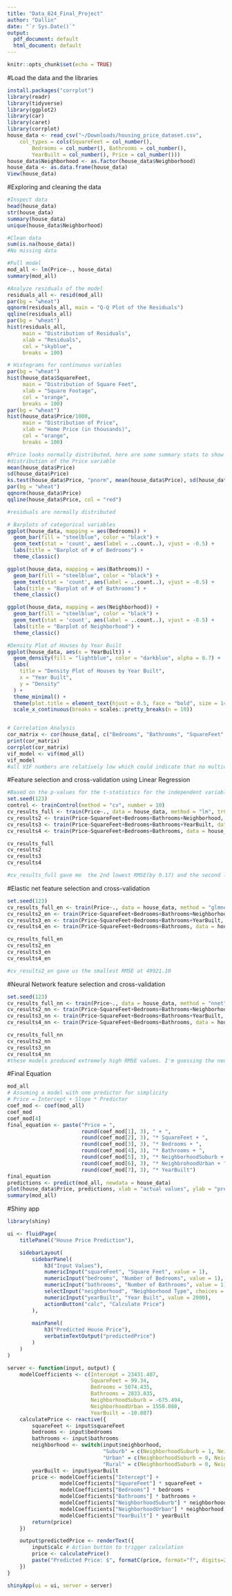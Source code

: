 ```yaml
---
title: "Data_824_Final_Project"
author: "Dallin"
date: "`r Sys.Date()`"
output:
  pdf_document: default
  html_document: default
---
```


```r
knitr::opts_chunk$set(echo = TRUE)
```
#Load the data and the libraries
```r
install.packages("corrplot")
library(readr)
library(tidyverse)
library(ggplot2)
library(car)
library(caret)
library(corrplot)
house_data <- read_csv("~/Downloads/housing_price_dataset.csv", 
    col_types = cols(SquareFeet = col_number(), 
        Bedrooms = col_number(), Bathrooms = col_number(), 
        YearBuilt = col_number(), Price = col_number()))
house_data$Neighborhood <- as.factor(house_data$Neighborhood)
house_data <- as.data.frame(house_data)
View(house_data)
```
#Exploring and cleaning the data
```r
#Inspect data
head(house_data)
str(house_data)
summary(house_data)
unique(house_data$Neighborhood)

#Clean data
sum(is.na(house_data))
#No missing data

#Full model
mod_all <- lm(Price~., house_data)
summary(mod_all)

#Analyze residuals of the model 
residuals_all <- resid(mod_all)
par(bg = "wheat")
qqnorm(residuals_all, main = "Q-Q Plot of the Residuals")
qqline(residuals_all)
par(bg = "wheat")
hist(residuals_all, 
     main = "Distribution of Residuals", 
     xlab = "Residuals",
     col = "skyblue", 
     breaks = 100)

# Histograms for continuous variables
par(bg = "wheat")
hist(house_data$SquareFeet, 
     main = "Distribution of Square Feet", 
     xlab = "Square Footage",
     col = "orange", 
     breaks = 100)
par(bg = "wheat")
hist(house_data$Price/1000, 
     main = "Distribution of Price", 
     xlab = "Home Price (in thousands)",
     col = "orange", 
     breaks = 100)

#Price looks normally distributed, here are some summary stats to show us more about the
#distribution of the Price variable
mean(house_data$Price)
sd(house_data$Price)
ks.test(house_data$Price, "pnorm", mean(house_data$Price), sd(house_data$Price))
par(bg = "wheat")
qqnorm(house_data$Price)
qqline(house_data$Price, col = "red")

#residuals are normally distributed

# Barplots of categorical variables
ggplot(house_data, mapping = aes(Bedrooms)) +
  geom_bar(fill = "steelblue", color = "black") + 
  geom_text(stat = 'count', aes(label = ..count..), vjust = -0.5) + 
  labs(title = "Barplot of # of Bedrooms") + 
  theme_classic() 

ggplot(house_data, mapping = aes(Bathrooms)) +
  geom_bar(fill = "steelblue", color = "black") + 
  geom_text(stat = 'count', aes(label = ..count..), vjust = -0.5) + 
  labs(title = "Barplot of # of Bathrooms") + 
  theme_classic()

ggplot(house_data, mapping = aes(Neighborhood)) +
  geom_bar(fill = "steelblue", color = "black") + 
  geom_text(stat = 'count', aes(label = ..count..), vjust = -0.5) + 
  labs(title = "Barplot of Neighborhood") + 
  theme_classic()

#Density Plot of Houses by Year Built
ggplot(house_data, aes(x = YearBuilt)) +
  geom_density(fill = "lightblue", color = "darkblue", alpha = 0.7) +
  labs(
    title = "Density Plot of Houses by Year Built",
    x = "Year Built",
    y = "Density"
  ) +
  theme_minimal() +
  theme(plot.title = element_text(hjust = 0.5, face = "bold", size = 14)) +
  scale_x_continuous(breaks = scales::pretty_breaks(n = 10)) 


# Correlation Analysis 
cor_matrix <- cor(house_data[, c("Bedrooms", "Bathrooms", "SquareFeet", "YearBuilt", "Price")], method = "spearman")
print(cor_matrix)
corrplot(cor_matrix)
vif_model <- vif(mod_all)
vif_model
#all VIF numbers are relatively low which could indicate that no multicollinearity is occuring. 
```
#Feature selection and cross-validation using Linear Regression 
```r
#Based on the p-values for the t-statistics for the independent variables. It seems that we should fail to reject the null hypothesis for one of the categories in the Neighborhood variable and fail to reject the null hypothesis for the Year variable. However, these variables seem so important I will use cross-validation with and without these variables in multiple combinations to see if the results are better or worse depending on the combination of predictor variables.
set.seed(123)
control <- trainControl(method = "cv", number = 10)
cv_results_full <- train(Price~., data = house_data, method = "lm", trControl = control)
cv_results2 <- train(Price~SquareFeet+Bedrooms+Bathrooms+Neighborhood, data = house_data, method = "lm", trControl = control)
cv_results3 <- train(Price~SquareFeet+Bedrooms+Bathrooms+YearBuilt, data = house_data, method = "lm", trControl = control)
cv_results4 <- train(Price~SquareFeet+Bedrooms+Bathrooms, data = house_data, method = "lm", trControl = control)

cv_results_full
cv_results2
cv_results3
cv_results4

#cv_results_full gave me  the 2nd lowest RMSE(by 0.17) and the second lowest MAE(0.46). It was so close to the model that did perform the best, the model without YearBuilt, but I want to use the full model since it has more varibales and I don't want to uninclude the yearbuilt variable, becasue I believe it is so important. 
```
#Elastic net feature selection and cross-validation
```r
set.seed(123)
cv_results_full_en <- train(Price~., data = house_data, method = "glmnet", preProcess = c("center", "scale"), trControl = control)
cv_results2_en <- train(Price~SquareFeet+Bedrooms+Bathrooms+Neighborhood, data = house_data, method = "glmnet", preProcess = c("center", "scale"), trControl = control)
cv_results3_en <- train(Price~SquareFeet+Bedrooms+Bathrooms+YearBuilt, data = house_data, method = "glmnet", preProcess = c("center", "scale"), trControl = control)
cv_results4_en <- train(Price~SquareFeet+Bedrooms+Bathrooms, data = house_data, method = "glmnet", preProcess = c("center", "scale"), trControl = control)

cv_results_full_en
cv_results2_en
cv_results3_en
cv_results4_en

#cv_results2_en gave us the smallest RMSE at 49921.10
```
#Neural Network feature selection and cross-validation
```r
set.seed(123)
cv_results_full_nn <- train(Price~., data = house_data, method = "nnet", preProcess = c("center", "scale"), trControl = control)
cv_results2_nn <- train(Price~SquareFeet+Bedrooms+Bathrooms+Neighborhood, data = house_data, method = "nnet", preProcess = c("center", "scale"), trControl = control)
cv_results3_nn <- train(Price~SquareFeet+Bedrooms+Bathrooms+YearBuilt, data = house_data, method = "nnet", preProcess = c("center", "scale"), trControl = control)
cv_results4_nn <- train(Price~SquareFeet+Bedrooms+Bathrooms, data = house_data, method = "nnet", preProcess = c("center", "scale"), trControl = control)

cv_results_full_nn
cv_results2_nn
cv_results3_nn
cv_results4_nn
#these models produced extremely high RMSE values. I'm guessing the neural networks probably overfit the data(which they are prone to do).
```
#Final Equation
```r
mod_all
# Assuming a model with one predictor for simplicity
# Price = Intercept + Slope * Predictor
coef_mod <- coef(mod_all)
coef_mod
coef_mod[4]
final_equation <- paste("Price = ", 
                        round(coef_mod[1], 3), " + ", 
                        round(coef_mod[2], 3), "* SquareFeet + ",
                        round(coef_mod[3], 3), "* Bedrooms + ",
                        round(coef_mod[4], 3), "* Bathrooms + ",
                        round(coef_mod[5], 3), "* NeighborhoodSuburb + ",
                        round(coef_mod[6], 3), "* NeighbrohoodUrban + ",
                        round(coef_mod[7], 3), "* YearBuilt")
final_equation
predictions <- predict(mod_all, newdata = house_data)
plot(house_data$Price, predictions, xlab = "actual values", ylab = "predicted values")
summary(mod_all)
```
#Shiny app 
```r
library(shiny)

ui <- fluidPage(
    titlePanel("House Price Prediction"),

    sidebarLayout(
        sidebarPanel(
            h3("Input Values"),
            numericInput("squareFeet", "Square Feet", value = 1),
            numericInput("bedrooms", "Number of Bedrooms", value = 1),
            numericInput("bathrooms", "Number of Bathrooms", value = 1),
            selectInput("neighborhood", "Neighborhood Type", choices = c("Suburb", "Urban", "Rural")),
            numericInput("yearBuilt", "Year Built", value = 2000),
            actionButton("calc", "Calculate Price")
        ),
        
        mainPanel(
            h3("Predicted House Price"),
            verbatimTextOutput("predictedPrice")
        )
    )
)

server <- function(input, output) {
    modelCoefficients <- c(Intercept = 23431.407,
                           SquareFeet = 99.34,
                           Bedrooms = 5074.435,
                           Bathrooms = 2833.835,
                           NeighborhoodSuburb = -675.494,
                           NeighborhoodUrban = 1550.088,
                           YearBuilt = -10.887)
    calculatePrice <- reactive({
        squareFeet <- input$squareFeet
        bedrooms <- input$bedrooms
        bathrooms <- input$bathrooms
        neighborhood <- switch(input$neighborhood,
                               "Suburb" = c(NeighborhoodSuburb = 1, NeighborhoodUrban = 0),
                               "Urban" = c(NeighborhoodSuburb = 0, NeighborhoodUrban = 1),
                               "Rural" = c(NeighborhoodSuburb = 0, NeighborhoodUrban = 0))
        yearBuilt <- input$yearBuilt
        price <- modelCoefficients["Intercept"] +
                 modelCoefficients["SquareFeet"] * squareFeet +
                 modelCoefficients["Bedrooms"] * bedrooms +
                 modelCoefficients["Bathrooms"] * bathrooms +
                 modelCoefficients["NeighborhoodSuburb"] * neighborhood["NeighborhoodSuburb"] +
                 modelCoefficients["NeighborhoodUrban"] * neighborhood["NeighborhoodUrban"] +
                 modelCoefficients["YearBuilt"] * yearBuilt
        return(price)
    })

    output$predictedPrice <- renderText({
        input$calc # Action button to trigger calculation
        price <- calculatePrice()
        paste("Predicted Price: $", formatC(price, format="f", digits=2))
    })
}

shinyApp(ui = ui, server = server)
```








